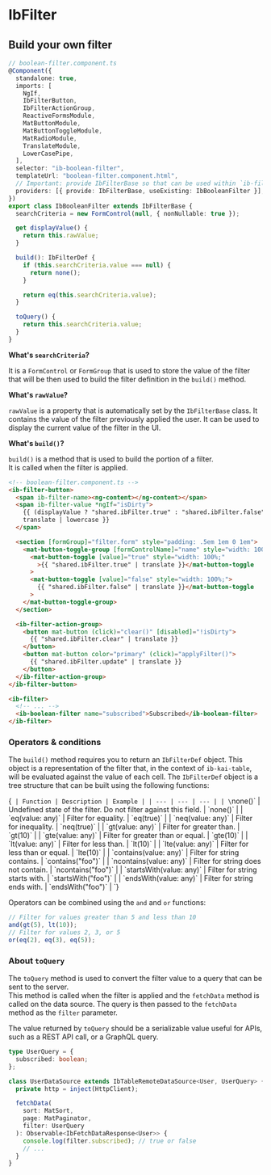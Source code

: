 
<Meta title="Components/Filter/Overview" />

# IbFilter

## Build your own filter

```typescript
// boolean-filter.component.ts
@Component({
  standalone: true,
  imports: [
    NgIf,
    IbFilterButton,
    IbFilterActionGroup,
    ReactiveFormsModule,
    MatButtonModule,
    MatButtonToggleModule,
    MatRadioModule,
    TranslateModule,
    LowerCasePipe,
  ],
  selector: "ib-boolean-filter",
  templateUrl: "boolean-filter.component.html",
  // Important: provide IbFilterBase so that can be used within `ib-filter`
  providers: [{ provide: IbFilterBase, useExisting: IbBooleanFilter }],
})
export class IbBooleanFilter extends IbFilterBase {
  searchCriteria = new FormControl(null, { nonNullable: true });

  get displayValue() {
    return this.rawValue;
  }

  build(): IbFilterDef {
    if (this.searchCriteria.value === null) {
      return none();
    }

    return eq(this.searchCriteria.value);
  }

  toQuery() {
    return this.searchCriteria.value;
  }
}
```
**What's `searchCriteria`?**

It is a `FormControl` or `FormGroup` that is used to store the value of the filter that will be then used to build the filter definition in the `build()` method.

**What's `rawValue`?**

`rawValue` is a property that is automatically set by the `IbFilterBase` class.
It contains the value of the filter previously applied the user.
It can be used to display the current value of the filter in the UI.

**What's `build()`?**

`build()` is a method that is used to build the portion of a filter.  
It is called when the filter is applied.

```html
<!-- boolean-filter.component.ts -->
<ib-filter-button>
  <span ib-filter-name><ng-content></ng-content></span>
  <span ib-filter-value *ngIf="isDirty">
    {{ (displayValue ? "shared.ibFilter.true" : "shared.ibFilter.false") |
    translate | lowercase }}
  </span>

  <section [formGroup]="filter.form" style="padding: .5em 1em 0 1em">
    <mat-button-toggle-group [formControlName]="name" style="width: 100%;">
      <mat-button-toggle [value]="true" style="width: 100%;"
        >{{ "shared.ibFilter.true" | translate }}</mat-button-toggle
      >
      <mat-button-toggle [value]="false" style="width: 100%;">
        {{ "shared.ibFilter.false" | translate }}</mat-button-toggle
      >
    </mat-button-toggle-group>
  </section>

  <ib-filter-action-group>
    <button mat-button (click)="clear()" [disabled]="!isDirty">
      {{ "shared.ibFilter.clear" | translate }}
    </button>
    <button mat-button color="primary" (click)="applyFilter()">
      {{ "shared.ibFilter.update" | translate }}
    </button>
  </ib-filter-action-group>
</ib-filter-button>
```

```html
<ib-filter>
  <!-- ... -->
  <ib-boolean-filter name="subscribed">Subscribed</ib-boolean-filter>
</ib-filter>
```

### Operators & conditions

The `build()` method requires you to return an `IbFilterDef` object.
This object is a representation of the filter that, in the context of `ib-kai-table`, will be evaluated against the value of each cell.
The `IbFilterDef` object is a tree structure that can be built using the following functions:

<Markdown>{`
| Function | Description | Example |
| --- | --- | --- |
| \`none()\` | Undefined state of the filter. Do not filter against this field. | \`none()\` |
| \`eq(value: any)\` | Filter for equality. | \`eq(true)\` |
| \`neq(value: any)\` | Filter for inequality. | \`neq(true)\` |
| \`gt(value: any)\` | Filter for greater than. | \`gt(10)\` |
| \`gte(value: any)\` | Filter for greater than or equal. | \`gte(10)\` |
| \`lt(value: any)\` | Filter for less than. | \`lt(10)\` |
| \`lte(value: any)\` | Filter for less than or equal. | \`lte(10)\` |
| \`contains(value: any)\` | Filter for string contains. | \`contains("foo")\` |
| \`ncontains(value: any)\` | Filter for string does not contain. | \`ncontains("foo")\` |
| \`startsWith(value: any)\` | Filter for string starts with. | \`startsWith("foo")\` |
| \`endsWith(value: any)\` | Filter for string ends with. | \`endsWith("foo")\` |
`}</Markdown>

Operators can be combined using the `and` and `or` functions:

```typescript
// Filter for values greater than 5 and less than 10
and(gt(5), lt(10));
// Filter for values 2, 3, or 5
or(eq(2), eq(3), eq(5));
```

### About `toQuery`

The `toQuery` method is used to convert the filter value to a query that can be sent to the server.  
This method is called when the filter is applied and the `fetchData` method is called on the data source.
The query is then passed to the `fetchData` method as the `filter` parameter.

The value returned by `toQuery` should be a serializable value useful for APIs, such as a REST API call, or a GraphQL query.

```typescript
type UserQuery = {
  subscribed: boolean;
};

class UserDataSource extends IbTableRemoteDataSource<User, UserQuery> {
  private http = inject(HttpClient);

  fetchData(
    sort: MatSort,
    page: MatPaginator,
    filter: UserQuery
  ): Observable<IbFetchDataResponse<User>> {
    console.log(filter.subscribed); // true or false
    // ...
  }
}
```
